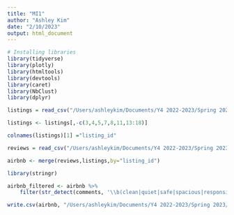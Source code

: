```yaml
---
title: "MI1"
author: "Ashley Kim"
date: "2/10/2023"
output: html_document
---
```

```r
# Installing libraries
library(tidyverse)
library(plotly)
library(htmltools)
library(devtools)
library(caret)
library(NbClust)
library(dplyr)
```

```r
listings = read_csv("/Users/ashleykim/Documents/Y4 2022-2023/Spring 2023/DS 4002/Data/listings.csv")

listings <- listings[,-c(3,4,5,7,8,11,13:18)]

colnames(listings)[1] ="listing_id"
```

```r
reviews = read_csv("/Users/ashleykim/Documents/Y4 2022-2023/Spring 2023/DS 4002/Data/reviews.csv")
```

```r
airbnb <- merge(reviews,listings,by="listing_id")
```

```r
library(stringr)

airbnb_filtered <- airbnb %>% 
    filter(str_detect(comments, '\\b(clean|quiet|safe|spacious|responsive|comfortable|accomodating|convenient)\\b'))
```

```r
write.csv(airbnb, "/Users/ashleykim/Documents/Y4 2022-2023/Spring 2023/DS 4002/Data/airbnb.csv", row.names=FALSE)
```




